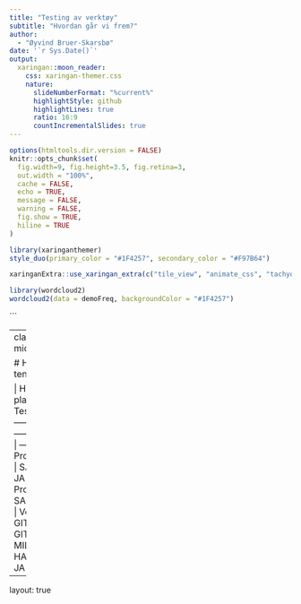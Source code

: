 ```yaml
---
title: "Testing av verktøy"
subtitle: "Hvordan går vi frem?"  
author: 
  - "Øyvind Bruer-Skarsbø"
date: '`r Sys.Date()`'
output:
  xaringan::moon_reader:
    css: xaringan-themer.css
    nature:
      slideNumberFormat: "%current%"
      highlightStyle: github
      highlightLines: true
      ratio: 16:9
      countIncrementalSlides: true
---
```


```r
options(htmltools.dir.version = FALSE)
knitr::opts_chunk$set(
  fig.width=9, fig.height=3.5, fig.retina=3,
  out.width = "100%",
  cache = FALSE,
  echo = TRUE,
  message = FALSE, 
  warning = FALSE,
  fig.show = TRUE,
  hiline = TRUE
)

```

```r
library(xaringanthemer)
style_duo(primary_color = "#1F4257", secondary_color = "#F97B64")

```

```r
xaringanExtra::use_xaringan_extra(c("tile_view", "animate_css", "tachyons"))
```

```r

library(wordcloud2)
wordcloud2(data = demoFreq, backgroundColor = "#1F4257")
```

```


---
class: inverse center middle

# Hvilke verkøy er det tenkt at vi skal vi bruke? 
<br>

| Hva                   | Gammel plattform | DAPLA         | Testes |
| --------------------- | ---------------- | ------------- | ------ |
| Programmeringsverktøy | SAS EG           | Jupyterlab    | JA     |
| Programmeringsspråk   | SAS              | R, PYHTON     | JA     |
| Versjonshåndtering    | GIT og BITBUCKET | GIT og GITHUB | TJA    |
| MILJØ                 | LINUX RED HAT    | LINUX UBUNTU  | JA     |


---
layout: true